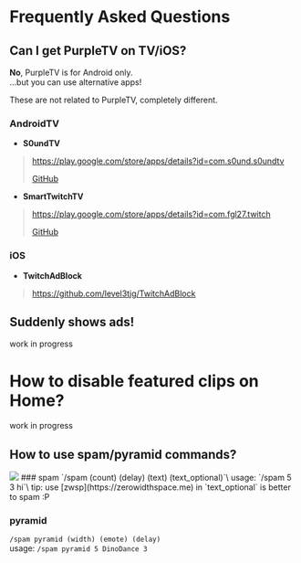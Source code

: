 
# Frequently Asked Questions
## Can I get PurpleTV on TV/iOS?
**No**, PurpleTV is for Android only.\
...but you can use alternative apps!

<Callout type="warning">
These are not related to PurpleTV, completely different.
</Callout>

### AndroidTV
- **S0undTV**
> https://play.google.com/store/apps/details?id=com.s0und.s0undtv
>
> [GitHub](<https://github.com/S0und/S0undTV>)

- **SmartTwitchTV**
> https://play.google.com/store/apps/details?id=com.fgl27.twitch
>
> [GitHub](<https://github.com/fgl27/SmartTwitchTV>)

### iOS
- **TwitchAdBlock**
> https://github.com/level3tjg/TwitchAdBlock

## Suddenly shows ads!
work in progress

# How to disable featured clips on Home?
work in progress

## How to use spam/pyramid commands?
<Image src="/images/faq/spam.png" width={128} height={0} />
### spam
`/spam (count) (delay) (text) (text_optional)`\
usage: `/spam 5 3 hi`\
tip: use [zwsp](https://zerowidthspace.me) in `text_optional` is better to spam :P

### pyramid
`/spam pyramid (width) (emote) (delay)`\
usage: `/spam pyramid 5 DinoDance 3`
